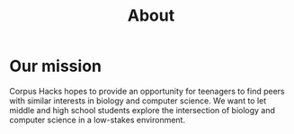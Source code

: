 
<Header sx={{ bg: 'cambridgeblue' }} width="narrow">

# About

</Header>

<Container width="narrow">

# Our mission

Corpus Hacks hopes to provide an opportunity for teenagers to find peers with 
similar interests in biology and computer science. We want to let middle and 
high school students explore the intersection of biology and computer science 
in a low-stakes environment.

</Container>
